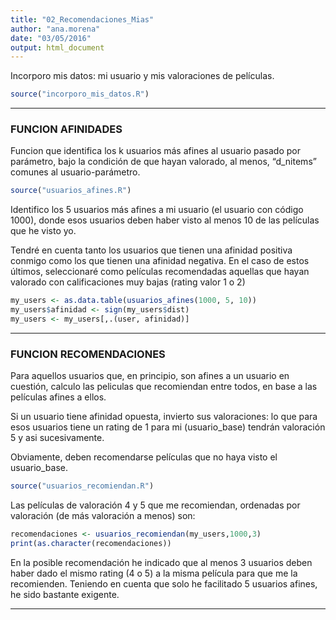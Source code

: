 ```yaml
---
title: "02_Recomendaciones_Mias"
author: "ana.morena"
date: "03/05/2016"
output: html_document
---
```

  

Incorporo mis datos: mi usuario y mis valoraciones de películas.   

```r
source("incorporo_mis_datos.R")
```

----------------


### FUNCION AFINIDADES 

Funcion que identifica los k usuarios más afines al usuario pasado por parámetro, bajo la condición de que hayan valorado, al menos, "d_nitems" comunes al usuario-parámetro.  


```r
source("usuarios_afines.R")
```

Identifico los 5 usuarios más afines a mi usuario (el usuario con código 1000), donde esos usuarios deben haber visto al menos 10 de las películas que he visto yo.

Tendré en cuenta tanto los usuarios que tienen una afinidad positiva conmigo como los que tienen una afinidad negativa. En el caso de estos últimos, seleccionaré como películas recomendadas aquellas que hayan valorado con calificaciones muy bajas (rating valor 1 o 2)

```r
my_users <- as.data.table(usuarios_afines(1000, 5, 10))
my_users$afinidad <- sign(my_users$dist)
my_users <- my_users[,.(user, afinidad)]
```

------------


### FUNCION RECOMENDACIONES  

Para aquellos usuarios que, en principio, son afines a un usuario en cuestión, calculo las peliculas que recomiendan entre todos, en base a las películas afines a ellos.   


Si un usuario tiene afinidad opuesta, invierto sus valoraciones: lo que para esos usuarios tiene un rating de 1 para mi (usuario_base) tendrán valoración 5 y asi sucesivamente.  

Obviamente, deben recomendarse películas que no haya visto el usuario_base.  



```r
source("usuarios_recomiendan.R")
```

Las películas de valoración 4 y 5 que me recomiendan, ordenadas por valoración (de más valoración a menos) son:  

```r
recomendaciones <- usuarios_recomiendan(my_users,1000,3)
print(as.character(recomendaciones))
```

En la posible recomendación he indicado que al menos 3 usuarios deben haber dado el mismo rating (4 o 5) a la misma película para que me la recomienden. Teniendo en cuenta que solo he facilitado 5 usuarios afines, he sido bastante exigente.  

---------------------

